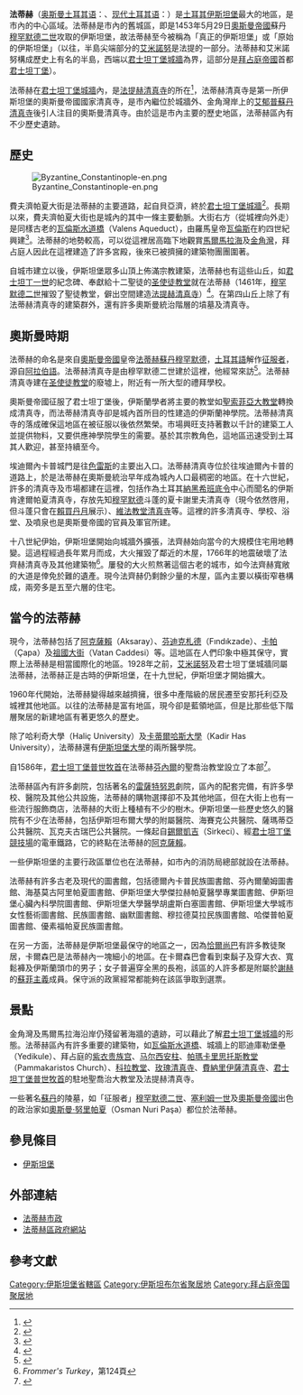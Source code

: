 {{Infobox settlement
<!-- See Template:Infobox settlement for additional fields and descriptions -->
| name                    = 法蒂赫
| image_skyline           = Hagia Sophia Mars 2013.jpg
| image_caption           = 位于法蒂赫（君士坦丁堡）的[[圣索菲亚大教堂|圣索菲亚大教堂]]
| image_shield            = 
| image_map               = Istanbul location Fatih.svg
| pushpin_map             = Turkey
| latd  = 41 |latm  = 01 |lats  = 21 |latNS  = N
| longd = 28 |longm = 56 |longs = 27 |longEW = E
| coordinates_display     = inline,title
| coordinates_format      = dms
| subdivision_type        = 国家
| subdivision_name        = [[土耳其|土耳其]]
| subdivision_type1       = [[土耳其行政区划|省]]
| subdivision_name1       = [[伊斯坦布尔省|伊斯坦布尔]]
| subdivision_type2       = 
| subdivision_name2       = 
| leader_party            = [[正义与发展党_(土耳其)|正义与发展党]]
| leader_title            = 市长
| leader_name             = Mustafa Demir
| leader_title1           = 州长
| leader_name1            = Hasan Karakaş
| area_footnotes          = {{Turkey district areas|SOURCE}}
| area_blank1_title       = 地区
| area_blank1_km2         = {{Turkey district areas|İstanbul|Fatih}}
| elevation_m             = 
| population_footnotes    = {{Turkey district populations|SOURCE|İstanbul}}
| population_as_of        = {{Turkey district populations|YEAR}}
| population_blank1_title = 地区
| population_blank1       = {{Turkey district populations|İstanbul|Fatih|toplam}}
| population_density_blank1_km2  = auto
| postal_code_type        = 
| postal_code             = 
| website                 = {{URL| www.fatih.bel.tr | www.fatih.bel.tr }}
}}

'''法蒂赫'''（[[奥斯曼土耳其语|奥斯曼土耳其语]]：'''{{rtl-lang|ar|فاتح}}'''、[[土耳其語|现代土耳其语]]：'''{{lang|tr|Fatih}}'''）是[[土耳其|土耳其]][[伊斯坦堡|伊斯坦堡]]最大的地區，是市內的中心區域。法蒂赫是市內的舊城區，即是1453年5月29日[[奧斯曼帝國|奧斯曼帝國]]蘇丹[[穆罕默德二世_(奧斯曼帝國)|穆罕默德二世]]攻取的伊斯坦堡，故法蒂赫至今被稱為「真正的伊斯坦堡」或「原始的伊斯坦堡」（以往，半島尖端部分的[[艾米諾努|艾米諾努]]是法提的一部分。法蒂赫和艾米諾努構成歷史上有名的半島，西端以[[君士坦丁堡城牆|君士坦丁堡城牆]]為界，這部分是[[拜占庭帝國|拜占庭帝國]]首都[[君士坦丁堡|君士坦丁堡]]）。

法蒂赫在[[君士坦丁堡城牆|君士坦丁堡城牆]]內，是[[法提赫清真寺|法提赫清真寺]]的所在<ref>{{cite web | language = en | publisher = Archnet | title = Fatih Mosque | url = http://www.archnet.org/library/sites/one-site.jsp?site_id=2958 | accessdate = 2009-07-26 | deadurl = yes | archiveurl = https://web.archive.org/web/20100711045936/http://archnet.org/library/sites/one-site.jsp?site_id=2958 | archivedate = 2010-07-11 }}</ref>，法蒂赫清真寺是第一所伊斯坦堡的奧斯曼帝國國家清真寺，是市內繼位於城牆外、金角灣岸上的[[艾郁普蘇丹清真寺|艾郁普蘇丹清真寺]]後引人注目的奧斯曼清真寺。由於這是市內主要的歷史地區，法蒂赫區內有不少歷史遺跡。

== 歷史 ==
[[File:Byzantine_Constantinople-en.png|thumb]]

費夫濟帕夏大街是法蒂赫的主要道路，起自貝亞濟，終於[[君士坦丁堡城牆|君士坦丁堡城牆]]<ref>{{cite book | language = en | author = Virginia Maxwell | title = ''Istanbul: city guide''  | url = https://archive.org/details/istanbul0000maxw_c5t3 | date = 2008年 | publisher = Lonely Planet  | isbn = 1740599160 | pages = 第93頁 }}</ref>。長期以來，費夫濟帕夏大街也是城內的其中一條主要動脈。大街右方（從城裡向外走）是同樣古老的[[瓦倫斯水道橋|瓦倫斯水道橋]]（Valens Aqueduct），由羅馬皇帝[[瓦倫斯|瓦倫斯]]在約四世紀興建<ref>{{cite book | language = en | author = Lynn A. Levine | title = ''Frommer's Turkey'' | date = 2006年  | publisher = John Wiley and Sons  | isbn = 0471785563 | pages = 第119頁 }}</ref>。法蒂赫的地勢較高，可以從這裡居高臨下地觀賞[[馬爾馬拉海|馬爾馬拉海]]及[[金角灣|金角灣]]，拜占庭人因此在這裡建造了許多宮殿，後來已被擠擁的建築物團團圍著。

自城市建立以後，伊斯坦堡眾多山頂上佈滿宗教建築，法蒂赫也有這些山丘，如[[君士坦丁一世_(羅馬帝國)|君士坦丁一世]]的紀念碑、奉獻給十二聖徒的[[圣使徒教堂|圣使徒教堂]]就在法蒂赫（1461年，[[穆罕默德二世_(奧斯曼帝國)|穆罕默德二世]]摧毀了聖徒教堂，僻出空間建造[[法提赫清真寺|法提赫清真寺]]）<ref>{{cite book | language = en | author = Athanasios D. Paliouras、Damaskēnos、Garo Nalbandian | title = ''The Oecumenical Patriarchate: the great Church of Christ''  | url = https://archive.org/details/tooikoumenikopat0000unse | date = 1989年  | publisher = Orthodox Centre of the Oecumenical Patriarchate  | isbn = 9604290096 | pages = 第152頁 }}</ref>。在第四山丘上除了有法蒂赫清真寺的建築群外，還有許多奧斯曼統治階層的墳墓及清真寺。

==奧斯曼時期==
法蒂赫的命名是來自[[奧斯曼帝國|奧斯曼帝國]]皇帝[[穆罕默德二世_(奧斯曼帝國)|法蒂赫蘇丹穆罕默德]]，[[土耳其語|土耳其語]]解作[[征服者|征服者]]，源自[[阿拉伯語|阿拉伯語]]。法蒂赫清真寺是由穆罕默德二世建於這裡，他經常來訪<ref>{{cite book | language = en | author = Rosie Ayliffe、Marc Stephen Dubin、John Gawthrop | title = ''The Real Guide, Turkey: Turkey''  | date = 1991年  | publisher = Prentice Hall Press  | isbn = 0137707363 | pages = 第105頁 }}</ref>。法蒂赫清真寺建在[[圣使徒教堂|圣使徒教堂]]的廢墟上，附近有一所大型的禮拜學校。

奧斯曼帝國征服了君士坦丁堡後，伊斯蘭學者將主要的教堂如[[聖索菲亞大教堂|聖索菲亞大教堂]]轉換成清真寺，而法蒂赫清真寺卻是城內首所目的性建造的伊斯蘭神學院。法蒂赫清真寺的落成確保這地區在被征服以後依然繁榮。市場興旺支持著數以千計的建築工人並提供物料，又要供應神學院學生的需要。基於其宗教角色，這地區迅速受到土耳其人歡迎，甚至持續至今。

埃迪爾內卡普城門是往[[色雷斯|色雷斯]]的主要出入口。法蒂赫清真寺位於往埃迪爾內卡普的道路上，於是法蒂赫在奧斯曼統治早年成為城內人口最稠密的地區。在十六世紀，許多的清真寺及市場都建在這裡，包括作為土耳其[[納黑希班底令|納黑希班底令]]中心而聞名的伊斯肯達爾帕夏清真寺，存放先知[[穆罕默德|穆罕默德]]斗蓬的夏卡謝里夫清真寺（現今依然啓用，但斗蓬只會在[[賴買丹月|賴買丹月]]展示）、[[維法教堂清真寺|維法教堂清真寺]]等。這裡的許多清真寺、學校、浴堂、及噴泉也是奧斯曼帝國的官員及軍官所建。

十八世紀伊始，伊斯坦堡開始向城牆外擴張，法齊赫始向當今的大規模住宅用地轉變。這過程經過長年累月而成，大火摧毀了鄰近的木屋，1766年的地震破壞了法齊赫清真寺及其他建築物<ref>''Frommer's Turkey''，第124頁</ref>。屢發的大火煎熬著這個古老的城市，如今法齊赫寬敞的大道是倖免於難的遺產。現今法齊赫仍剩餘少量的木屋，區內主要以橫街窄巷構成，兩旁多是五至六層的住宅。

== 當今的法蒂赫 ==

現今，法蒂赫包括了[[阿克薩賴_(伊斯坦堡)|阿克薩賴]]（Aksaray）、[[芬迪克札德|芬迪克札德]]（Fındıkzade）、[[卡帕_(伊斯坦堡)|卡帕]]（Çapa）及[[祖國大街|祖國大街]]（Vatan Caddesi）等。這地區在人們印象中極其保守，實際上法蒂赫是相當國際化的地區。1928年之前，[[艾米諾努|艾米諾努]]及君士坦丁堡城牆同屬法蒂赫，法蒂赫正是古時的伊斯坦堡，在十九世紀，伊斯坦堡才開始擴大。

1960年代開始，法蒂赫變得越來越擠擁，很多中產階級的居民遷至安那托利亞及城裡其他地區。以往的法蒂赫是富有地區，現今卻是藍領地區，但是比那些低下階層聚居的新建地區有著更悠久的歷史。

除了哈利奇大學（Haliç University）及[[卡蒂爾哈斯大學|卡蒂爾哈斯大學]]（Kadir Has University），法蒂赫還有[[伊斯坦堡大學|伊斯坦堡大學]]的兩所醫學院。

自1586年，[[君士坦丁堡普世牧首|君士坦丁堡普世牧首]]在法蒂赫[[芬內爾|芬內爾]]的聖喬治教堂設立了本部<ref>{{cite book | language = en | author = Jane Taylor | title = Imperial Istanbul: a traveller's guide, includes Iznik, Bursa and Edirne  | date = 1988年 | publisher = Palgrave Macmillan | isbn = 1860642497 | pages = 第73頁 }}</ref>。

法蒂赫區內有許多劇院，包括著名的[[雷薩特·努恩|雷薩特努恩]]劇院，區內的配套完備，有許多學校、醫院及其他公共設施，法蒂赫的購物選擇卻不及其他地區，但在大街上也有一些流行服飾商店，法蒂赫的大街上種植有不少的樹木。伊斯坦堡一些歷史悠久的醫院有不少在法蒂赫，包括伊斯坦布爾大學的附屬醫院、海賽克公共醫院、薩瑪蒂亞公共醫院、瓦克夫古瑞巴公共醫院。一條起自[[錫爾凱吉|錫爾凱吉]]（Sirkeci）、經[[君士坦丁堡競技場|君士坦丁堡競技場]]的電車鐵路，它的終點在法蒂赫的[[阿克薩賴_(伊斯坦堡)|阿克薩賴]]。

一些伊斯坦堡的主要行政區單位也在法蒂赫，如市內的消防局總部就設在法蒂赫。

法蒂赫有許多古老及現代的圖書館，包括德爾內卡普民族圖書館、芬內爾蘭姆圖書館、海基莫古阿里帕夏圖書館、伊斯坦堡大學傑拉赫帕夏醫學專業圖書館、伊斯坦堡心臟內科學院圖書館、伊斯坦堡大學醫學胡盧斯白塞圖書館、伊斯坦堡大學城市女性藝術圖書館、民族圖書館、幽默圖書館、穆拉德莫拉民族圖書館、哈傑普帕夏圖書館、優素福帕夏民族圖書館。

在另一方面，法蒂赫是伊斯坦堡最保守的地區之一，因為[[恰爾尚巴|恰爾尚巴]]有許多教徒聚居，卡爾森巴是法蒂赫內一塊細小的地區。在卡爾森巴會看到束鬍子及穿大衣、寬鬆褲及伊斯蘭頭巾的男子；女子普遍穿全黑的長袍，該區的人許多都是附屬於[[謝赫_(稱號)|謝赫]]的[[蘇菲主義|蘇菲主義]]成員。保守派的政黨經常都能夠在該區爭取到選票。

== 景點 ==

金角灣及馬爾馬拉海沿岸仍殘留著海牆的遺跡，可以藉此了解[[君士坦丁堡城牆|君士坦丁堡城牆]]的形態。法蒂赫區內有許多重要的建築物，如[[瓦倫斯水道橋|瓦倫斯水道橋]]、城牆上的耶迪庫勒堡壘（Yedikule）、拜占庭的[[紫衣贵族宫|紫衣贵族宫]]、[[马尔西安柱|马尔西安柱]]、[[帕瑪卡里思托斯教堂|帕瑪卡里思托斯教堂]]（Pammakaristos Church）、[[科拉教堂|科拉教堂]]、[[玫瑰清真寺|玫瑰清真寺]]、[[費納里伊薩清真寺|費納里伊薩清真寺]]、[[君士坦丁堡普世牧首|君士坦丁堡普世牧首]]的駐地聖喬治大教堂及法提赫清真寺。

一些著名[[蘇丹_(稱謂)|蘇丹]]的陵墓，如「征服者」[[穆罕默德二世_(奧斯曼帝國)|穆罕默德二世]]、[[塞利姆一世|塞利姆一世]]及[[奧斯曼帝國|奧斯曼帝國]]出色的政治家如[[奧斯曼·努里帕夏|奧斯曼·努里帕夏]]（Osman Nuri Paşa）都位於法蒂赫。

== 參見條目 ==
* [[伊斯坦堡|伊斯坦堡]]

== 外部連結 ==
* [http://www.fatih.bel.tr 法蒂赫市政] {{Wayback|url=http://www.fatih.bel.tr/ |date=20150920022245 }}
* [http://www.fatih.gov.tr 法蒂赫區政府網站] {{Wayback|url=http://www.fatih.gov.tr/ |date=20071221200111 }}

== 參考文獻 ==
<div class="references-small">
<references />
</div>

[[Category:伊斯坦堡省轄區|Category:伊斯坦堡省轄區]]
[[Category:伊斯坦布尔省聚居地|Category:伊斯坦布尔省聚居地]]
[[Category:拜占庭帝国聚居地|Category:拜占庭帝国聚居地]]